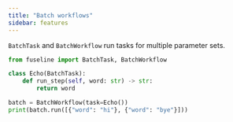 ```yaml
---
title: "Batch workflows"
sidebar: features
---
```


`BatchTask` and `BatchWorkflow` run tasks for multiple parameter sets.

```python
from fuseline import BatchTask, BatchWorkflow

class Echo(BatchTask):
    def run_step(self, word: str) -> str:
        return word

batch = BatchWorkflow(task=Echo())
print(batch.run([{"word": "hi"}, {"word": "bye"}]))
```
